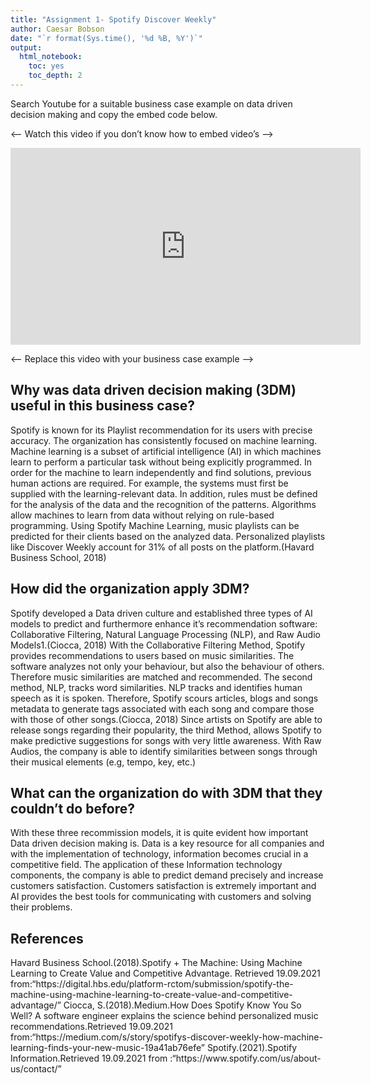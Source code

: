 ```yaml
---
title: "Assignment 1- Spotify Discover Weekly"
author: Caesar Bobson
date: "`r format(Sys.time(), '%d %B, %Y')`"
output:
  html_notebook:
    toc: yes
    toc_depth: 2
---
```


Search Youtube for a suitable business case example on data driven decision making and copy the embed code below.

<---- Watch this video if you don't know how to embed video's ---->

<iframe width="560" height="315" src="https://www.youtube.com/watch?v=ZcmJxli8WS8" frameborder="0" allow="accelerometer; autoplay; clipboard-write; encrypted-media; gyroscope; picture-in-picture" allowfullscreen></iframe>

<---- Replace this video with your business case example ---->


## Why was data driven decision making (3DM) useful in this business case?

Spotify is known for its Playlist recommendation for its users with precise accuracy. The organization has consistently focused on machine learning. Machine learning is a subset of artificial intelligence (AI) in which machines learn to perform a particular task without being explicitly programmed. In order for the machine to learn independently and find solutions, previous human actions are required. For example, the systems must first be supplied with the learning-relevant data. 
In addition, rules must be defined for the analysis of the data and the recognition of the patterns. Algorithms allow machines to learn from data without relying on rule-based programming. Using Spotify Machine Learning, music playlists can be predicted for their clients based on the analyzed data. Personalized playlists like Discover Weekly 
account for 31% of all posts on the platform.(Havard Business School, 2018)

## How did the organization apply 3DM?

Spotify developed a Data driven culture and established three types of AI models to predict and furthermore enhance it's recommendation software: Collaborative Filtering, Natural Language Processing (NLP), and Raw Audio Models1.(Ciocca, 2018) 
With the Collaborative Filtering Method, Spotify provides recommendations to users based on music similarities. The software analyzes not only your behaviour, but also the behaviour of others. Therefore music similarities are matched and recommended.
The second method, NLP, tracks word similarities. NLP tracks and identifies human speech as it is spoken. Therefore, Spotify scours articles, blogs and songs metadata to generate tags associated with each song and compare those with those of other songs.(Ciocca, 2018)
Since artists on Spotify are able to release songs regarding their popularity, the third Method, allows Spotify to make predictive suggestions for songs with very little awareness. With Raw Audios, the company is able to identify similarities between songs through their musical elements (e.g, tempo, key, etc.) 

## What can the organization do with 3DM that they couldn’t do before?

With these three recommission models, it is quite evident how important Data driven decision making is. Data is a key resource for all companies and with the implementation of technology, information becomes crucial in a competitive field. The application of these Information technology components, the company is able to predict demand precisely and increase customers satisfaction. Customers satisfaction is extremely important and AI provides the best tools for communicating with customers and solving their problems.

## References 

Havard Business School.(2018).Spotify + The Machine: Using Machine Learning to Create Value and Competitive Advantage. Retrieved 19.09.2021 from:"https://digital.hbs.edu/platform-rctom/submission/spotify-the-machine-using-machine-learning-to-create-value-and-competitive-advantage/"
Ciocca, S.(2018).Medium.How Does Spotify Know You So Well? A software engineer explains the science behind personalized music recommendations.Retrieved 19.09.2021 from:"https://medium.com/s/story/spotifys-discover-weekly-how-machine-learning-finds-your-new-music-19a41ab76efe"
Spotify.(2021).Spotify Information.Retrieved 19.09.2021 from :"https://www.spotify.com/us/about-us/contact/"

